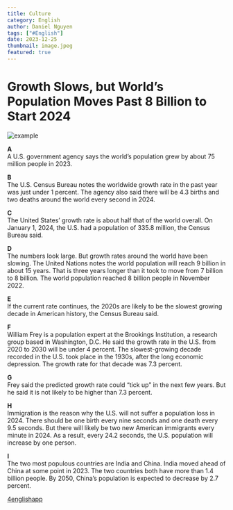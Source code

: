 ```yaml
---
title: Culture
category: English
author: Daniel Nguyen
tags: ["#English"]
date: 2023-12-25
thumbnail: image.jpeg
featured: true
---
```


# Growth Slows, but World’s Population Moves Past 8 Billion to Start 2024

![example](./1.jpg 'example')

**A**   
A U.S. government agency says the world’s population grew by about 75 million people in 2023. 

**B**   
The U.S. Census Bureau notes the worldwide growth rate in the past year was just under 1 percent. The agency also said there will be 4.3 births and two deaths around the world
every second in 2024. 

**C**   
The United States’ growth rate is about half that of the world overall. On January 1, 2024, the U.S. had a population of 335.8 million, the Census Bureau said. 

**D**   
The numbers look large. But growth rates around the world have been slowing. The United Nations notes the world population will reach 9 billion in about 15 years.
That is three years longer than it took to move from 7 billion to 8 billion. The world population reached 8 billion people in November 2022. 

**E**   
If the current rate continues, the 2020s are likely to be the slowest growing decade in American history, the Census Bureau said. 

**F**   
William Frey is a population expert at the Brookings Institution, a research group based in Washington, D.C. He said the growth rate in the U.S. from 2020 to 2030 will be under
4 percent. The slowest-growing decade recorded in the U.S. took place in the 1930s, after the long economic depression. The growth rate for that decade was 7.3 percent. 

**G**   
Frey said the predicted growth rate could “tick up” in the next few years. But he said it is not likely to be higher than 7.3 percent. 

**H**   
Immigration is the reason why the U.S. will not suffer a population loss in 2024. There should be one birth every nine seconds and one death every 9.5 seconds. But there will
likely be two new American immigrants every minute in 2024. As a result, every 24.2 seconds, the U.S. population will increase by one person. 

**I**   
The two most populous countries are India and China. India moved ahead of China at some point in 2023. The two countries both have more than 1.4 billion people. By 2050,
China’s population is expected to decrease by 2.7 percent. 

[4englishapp](https://4englishapp.com/#/news/details/659584c25044913607aa0fa9)
